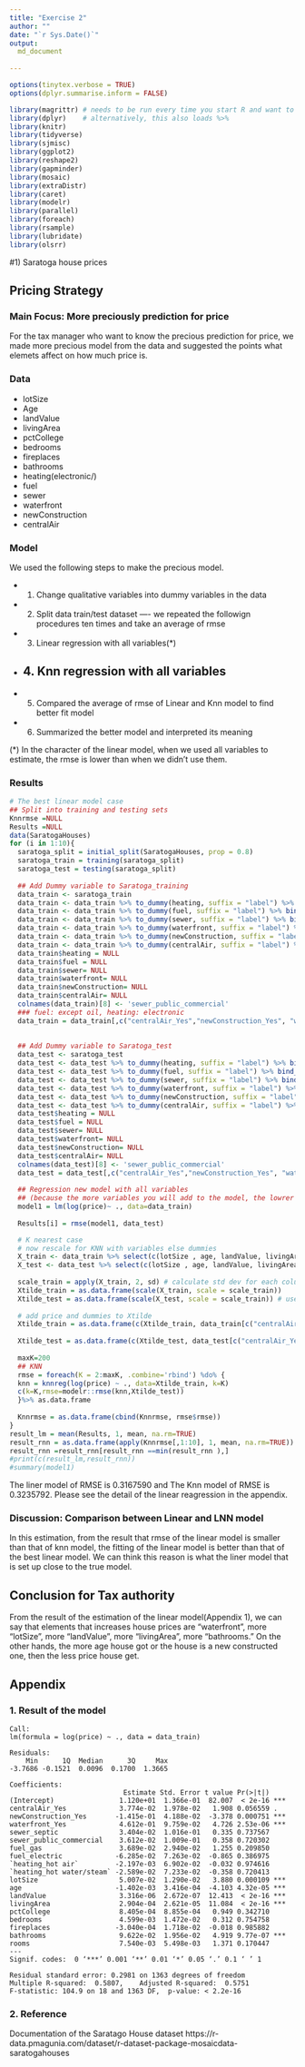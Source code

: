 ```yaml
---
title: "Exercise 2"
author: ""
date: "`r Sys.Date()`"
output:
  md_document
 
---
```

<!--   pdf_document: default
 md_document -->

```r
options(tinytex.verbose = TRUE)
options(dplyr.summarise.inform = FALSE)
```

```r
library(magrittr) # needs to be run every time you start R and want to use %>%
library(dplyr)    # alternatively, this also loads %>%
library(knitr)
library(tidyverse) 
library(sjmisc)
library(ggplot2)
library(reshape2)
library(gapminder)
library(mosaic)
library(extraDistr)
library(caret)
library(modelr)
library(parallel)
library(foreach)
library(rsample)
library(lubridate)
library(olsrr)
```

#1) Saratoga house prices

## Pricing Strategy

### Main Focus: More preciously prediction for price
For the tax manager who want to know the precious prediction for price, we made more precious model from the data and suggested the points what elemets affect on how much price is. 

### Data
- lotSize
- Age
- landValue
- livingArea
- pctCollege
- bedrooms
- fireplaces
- bathrooms
- heating(electronic/)
- fuel
- sewer
- waterfront
- newConstruction
- centralAir

### Model
We used the following steps to make the precious model.

- 1. Change qualitative variables into dummy variables in the data
- 2. Split data train/test dataset 
---- we repeated the followign procedures ten times and take an average of rmse
- 3. Linear regression with all variables(*)
- 4. Knn regression with all variables
----
- 5. Compared the average of rmse of Linear and Knn model to find better fit model
- 6. Summarized the better model and interpreted its meaning

(*) In the character of the linear model, when we used all variables to estimate, the rmse is lower than when we didn't use them. 

### Results

```r
# The best linear model case
## Split into training and testing sets
Knnrmse =NULL
Results =NULL
data(SaratogaHouses)
for (i in 1:10){
  saratoga_split = initial_split(SaratogaHouses, prop = 0.8)
  saratoga_train = training(saratoga_split)
  saratoga_test = testing(saratoga_split)
  
  ## Add Dummy variable to Saratoga_training
  data_train <- saratoga_train
  data_train <- data_train %>% to_dummy(heating, suffix = "label") %>% bind_cols(data_train)
  data_train <- data_train %>% to_dummy(fuel, suffix = "label") %>% bind_cols(data_train)
  data_train <- data_train %>% to_dummy(sewer, suffix = "label") %>% bind_cols(data_train)
  data_train <- data_train %>% to_dummy(waterfront, suffix = "label") %>% bind_cols(data_train)
  data_train <- data_train %>% to_dummy(newConstruction, suffix = "label") %>% bind_cols(data_train)
  data_train <- data_train %>% to_dummy(centralAir, suffix = "label") %>% bind_cols(data_train)
  data_train$heating = NULL
  data_train$fuel = NULL
  data_train$sewer= NULL
  data_train$waterfront= NULL
  data_train$newConstruction= NULL
  data_train$centralAir= NULL
  colnames(data_train)[8] <- 'sewer_public_commercial'
  ### fuel: except oil, heating: electronic
  data_train = data_train[,c("centralAir_Yes","newConstruction_Yes", "waterfront_Yes", "sewer_septic","sewer_public_commercial","fuel_gas","fuel_electric","heating_hot air","heating_hot water/steam","lotSize","age","landValue","livingArea","pctCollege","bedrooms","fireplaces","bathrooms","rooms","price")]
  
  
  ## Add Dummy variable to Saratoga_test 
  data_test <- saratoga_test
  data_test <- data_test %>% to_dummy(heating, suffix = "label") %>% bind_cols(data_test)
  data_test <- data_test %>% to_dummy(fuel, suffix = "label") %>% bind_cols(data_test)
  data_test <- data_test %>% to_dummy(sewer, suffix = "label") %>% bind_cols(data_test)
  data_test <- data_test %>% to_dummy(waterfront, suffix = "label") %>% bind_cols(data_test)
  data_test <- data_test %>% to_dummy(newConstruction, suffix = "label") %>% bind_cols(data_test)
  data_test <- data_test %>% to_dummy(centralAir, suffix = "label") %>% bind_cols(data_test)
  data_test$heating = NULL
  data_test$fuel = NULL
  data_test$sewer= NULL
  data_test$waterfront= NULL
  data_test$newConstruction= NULL
  data_test$centralAir= NULL
  colnames(data_test)[8] <- 'sewer_public_commercial'
  data_test = data_test[,c("centralAir_Yes","newConstruction_Yes", "waterfront_Yes", "sewer_septic","sewer_public_commercial","fuel_gas","fuel_electric","heating_hot air","heating_hot water/steam","lotSize","age","landValue","livingArea","pctCollege","bedrooms","fireplaces","bathrooms","rooms","price")]
  
  ## Regression new model with all variables
  ## (because the more variables you will add to the model, the lowrer rmase you can get)
  model1 = lm(log(price)~ ., data=data_train)
  
  Results[i] = rmse(model1, data_test)

  # K nearest case
  # now rescale for KNN with variables else dummies
  X_train <- data_train %>% select(c(lotSize , age, landValue, livingArea , pctCollege, bedrooms, bathrooms, rooms))
  X_test <- data_test %>% select(c(lotSize , age, landValue, livingArea , pctCollege, bedrooms, bathrooms, rooms))
  
  scale_train = apply(X_train, 2, sd) # calculate std dev for each column
  Xtilde_train = as.data.frame(scale(X_train, scale = scale_train))
  Xtilde_test = as.data.frame(scale(X_test, scale = scale_train)) # use the training set scales!
  
  # add price and dummies to Xtilde
  Xtilde_train = as.data.frame(c(Xtilde_train, data_train[c("centralAir_Yes","newConstruction_Yes", "waterfront_Yes", "sewer_septic","sewer_public_commercial","fuel_gas","fuel_electric","heating_hot air","heating_hot water/steam","fireplaces","price")]))
  
  Xtilde_test = as.data.frame(c(Xtilde_test, data_test[c("centralAir_Yes","newConstruction_Yes", "waterfront_Yes", "sewer_septic","sewer_public_commercial","fuel_gas","fuel_electric","heating_hot air","heating_hot water/steam","fireplaces","price")]))
  
  maxK=200
  ## KNN
  rmse = foreach(K = 2:maxK, .combine='rbind') %do% {
  knn = knnreg(log(price) ~ ., data=Xtilde_train, k=K)
  c(k=K,rmse=modelr::rmse(knn,Xtilde_test))
  }%>% as.data.frame
  
  Knnrmse = as.data.frame(cbind(Knnrmse, rmse$rmse))
}
result_lm = mean(Results, 1, mean, na.rm=TRUE)
result_rnn = as.data.frame(apply(Knnrmse[,1:10], 1, mean, na.rm=TRUE))
result_rnn =result_rnn[result_rnn ==min(result_rnn ),]
#print(c(result_lm,result_rnn))
#summary(model1)
```

The liner model of RMSE is 0.3167590 and The Knn model of RMSE is 0.3235792. Please see the detail of the linear reagression in the appendix.

### Discussion: Comparison between Linear and LNN model
In this estimation, from the result that rmse of the linear model is smaller than that of knn model, the fitting of the linear model is better than that of the best linear model. We can think this reason is what the liner model that is set up  close to the true model.

## Conclusion for Tax authority

From the result of the estimation of the linear model(Appendix 1), we can say that elements that increases house prices are "waterfront", more "lotSize", more "landValue", more "livingArea", more "bathrooms." On the other hands, the more age house got or the house is a new constructed one, then the less price house get.


## Appendix

### 1. Result of the model
```
Call:
lm(formula = log(price) ~ ., data = data_train)

Residuals:
    Min      1Q  Median      3Q     Max 
-3.7686 -0.1521  0.0096  0.1700  1.3665 

Coefficients:
                            Estimate Std. Error t value Pr(>|t|)    
(Intercept)                1.120e+01  1.366e-01  82.007  < 2e-16 ***
centralAir_Yes             3.774e-02  1.978e-02   1.908 0.056559 .  
newConstruction_Yes       -1.415e-01  4.188e-02  -3.378 0.000751 ***
waterfront_Yes             4.612e-01  9.759e-02   4.726 2.53e-06 ***
sewer_septic               3.404e-02  1.016e-01   0.335 0.737567    
sewer_public_commercial    3.612e-02  1.009e-01   0.358 0.720302    
fuel_gas                   3.689e-02  2.940e-02   1.255 0.209850    
fuel_electric             -6.285e-02  7.263e-02  -0.865 0.386975    
`heating_hot air`         -2.197e-03  6.902e-02  -0.032 0.974616    
`heating_hot water/steam` -2.589e-02  7.233e-02  -0.358 0.720413    
lotSize                    5.007e-02  1.290e-02   3.880 0.000109 ***
age                       -1.402e-03  3.416e-04  -4.103 4.32e-05 ***
landValue                  3.316e-06  2.672e-07  12.413  < 2e-16 ***
livingArea                 2.904e-04  2.621e-05  11.084  < 2e-16 ***
pctCollege                 8.405e-04  8.855e-04   0.949 0.342710    
bedrooms                   4.599e-03  1.472e-02   0.312 0.754758    
fireplaces                -3.040e-04  1.718e-02  -0.018 0.985882    
bathrooms                  9.622e-02  1.956e-02   4.919 9.77e-07 ***
rooms                      7.540e-03  5.498e-03   1.371 0.170447    
---
Signif. codes:  0 ‘***’ 0.001 ‘**’ 0.01 ‘*’ 0.05 ‘.’ 0.1 ‘ ’ 1

Residual standard error: 0.2981 on 1363 degrees of freedom
Multiple R-squared:  0.5807,	Adjusted R-squared:  0.5751 
F-statistic: 104.9 on 18 and 1363 DF,  p-value: < 2.2e-16
```

### 2. Reference
Documentation of the Saratago House dataset
https://r-data.pmagunia.com/dataset/r-dataset-package-mosaicdata-saratogahouses




